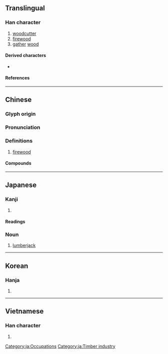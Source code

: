 {{character info}}
==Translingual==

===Han character===
{{Han char|rn=75|rad=木|as=12|sn=16|four=40931|canj=DOGF|ids=⿰木焦}}

# [[woodcutter]]
# [[firewood]]
# [[gather]] [[wood]]

====Derived characters====
* {{l|mul|[[藮]], [[𡃼]]}}

====References====
{{Han ref|kx=0551.220|dkj=15489|dj=0939.240|hdz=21293.070|uh=6A35}}

----

==Chinese==
{{zh-forms}}

===Glyph origin===
{{Han etym}}

===Pronunciation===
{{zh-pron
|m=qiáo
|c=ciu4
|mc=y
|oc=y
|ma=
|cat=n,v
}}

===Definitions===
{{zh-hanzi}}

# [[firewood]]

====Compounds====
{{zh-der|中山樵|樵採|樵夫|漁樵記|樵采|樵樓|樵隱|樵蘇|樵蘇不爨|樵歌|樵牧|樵客|樵戶|買妻恥樵|薪樵}}

----

==Japanese==

===Kanji===
{{ja-kanji|grade=|rs=木12}}

# {{rfdef|ja|sort=木12}}

====Readings====
{{ja-readings
|on=しょう
|kun=きこる, きこり
}}

{{wikipedia|lang=ja}}

===Noun===
{{ja-noun|きこり}}

# [[lumberjack]]

[[Category:ja:Occupations]]
[[Category:ja:Timber industry]]

----

==Korean==

===Hanja===
{{ko-hanja|초}}

# {{rfdef|ko|sort=木12}}

----

==Vietnamese==

===Han character===
{{vi-readings|rs=木12|reading=tiều}}

# {{rfdef|vi|sort=木12}}

{{cln|vi|Han tu}}
